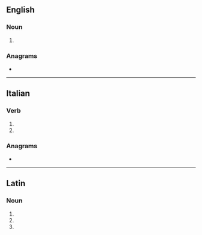 ==English==

===Noun===
{{head|en|noun form}}

# {{plural of|en|stuprum}}

===Anagrams===
* {{anagrams|en|a=aprstu|prutas|raptus}}

----

==Italian==

===Verb===
{{head|it|verb form}}

# {{inflection of|it|stuprare||3|s|pres|indc}}
# {{inflection of|it|stuprare||2|s|impr}}

===Anagrams===
* {{anagrams|it|a=aprstu|raptus}}

----

==Latin==

===Noun===
{{la-noun-form|stupra}}

# {{inflection of|la|stuprum||nom|p}}
# {{inflection of|la|stuprum||acc|p}}
# {{inflection of|la|stuprum||voc|p}}
